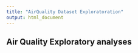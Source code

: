 ```yaml
---
title: "AirQuality Dataset Exploratoration"
output: html_document
---
```


## Air Quality Exploratory analyses
